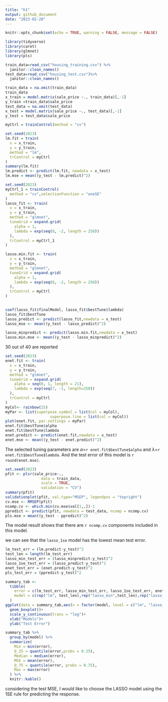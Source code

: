 ```yaml
---
title: "h1"
output: github_document
date: "2023-02-20"
---
```


```r
knitr::opts_chunk$set(echo = TRUE, warning = FALSE, message = FALSE)
```

```r
library(tidyverse)
library(caret)
library(glmnet)
library(pls)
```

```r
train_data=read_csv("housing_training.csv") %>%
  janitor::clean_names()
test_data=read_csv("housing_test.csv")%>%
  janitor::clean_names()

train_data = na.omit(train_data)
train_data
x_train = model.matrix(sale_price ~., train_data)[,-1]
y_train =train_data$sale_price
test_data = na.omit(test_data)
x_test = model.matrix(sale_price ~., test_data)[,-1]
y_test = test_data$sale_price

myCtrl = trainControl(method = "cv")
```

```r
set.seed(2023)
lm.fit = train(
  x = x_train,
  y = y_train,
  method = "lm",
  trControl = myCtrl
)
summary(lm.fit)
lm.predict <- predict(lm.fit, newdata = x_test)
lm.mse = mean((y_test - lm.predict)^2)
```


```r
set.seed(2023)
myCtrl_1 = trainControl(
  method = "cv",selectionFunction = "oneSE"
)
lasso_fit <- train(
  x = x_train, 
  y = y_train,
  method = "glmnet",
  tuneGrid = expand.grid(
    alpha = 1,
    lambda = exp(seq(8, -2, length = 250))
  ),
  trControl = myCtrl_1
)

lasso.min.fit <- train(
  x = x_train, 
  y = y_train,
  method = "glmnet",
  tuneGrid = expand.grid(
    alpha = 1,
    lambda = exp(seq(8, -2, length = 250))
  ),
  trControl = myCtrl
)
  

coef(lasso_fit$finalModel, lasso_fit$bestTune$lambda)
lasso_fit$bestTune
lasso_predict <- predict(lasso_fit,newdata = x_test)
lasso_mse <- mean((y_test - lasso_predict)^2)

lasso_minpredict <- predict(lasso.min.fit,newdata = x_test)
lasso.min.mse <- mean((y_test - lasso_minpredict)^2)
```
 30 out of 40 are reported
 

```r
set.seed(2023)
enet.fit <- train(
  x = x_train, 
  y = y_train,
  method = "glmnet",
  tuneGrid = expand.grid(
    alpha = seq(0, 1, length = 21),
    lambda = exp(seq(7, -1, length=250))
  ),
  trControl = myCtrl
)
myCol<- rainbow(25)
myPar <- list(superpose.symbol = list(col = myCol),
                    superpose.line = list(col = myCol))
plot(enet.fit, par.settings = myPar)
enet.fit$bestTune$alpha
enet.fit$bestTune$lambda
enet.predict <- predict(enet.fit,newdata = x_test)
enet.mse <- mean((y_test - enet.predict)^2)
```

The selected tuning parameters are $\alpha$=`r enet.fit$bestTune$alpha`  and $\lambda$=`r enet.fit$bestTune$lambda`. And the test error of this model is `r round(enet.mse)`.

```r
set.seed(2023)
pfit <- plsr(sale_price~., 
                data = train_data, 
                scale = TRUE,  
                validation = "CV")
summary(pfit)
validationplot(pfit, val.type="MSEP", legendpos = "topright")
cv.mse <- RMSEP(pfit)
ncomp.cv <- which.min(cv.mse$val[1,,])-1
ppredict <- predict(pfit, newdata = test_data, ncomp = ncomp.cv)
pls.mse = mean((y_test - ppredict)^2)
```

The model result shows that there are `r ncomp.cv` components included in this model.

we can see that the `lasso_1se` model has the lowest mean test error.
```r
lm_test_err = (lm.predict-y_test)^2
test_len = length(lm_test_err)
lasso_min_test_err = (lasso_minpredict-y_test)^2
lasso_1se_test_err = (lasso_predict-y_test)^2
enet_test_err = (enet.predict-y_test)^2
pls_test_err = (ppredict-y_test)^2

summary_tab <-
  tibble(
    error = c(lm_test_err, lasso_min_test_err, lasso_1se_test_err, enet_test_err, pls_test_err),
    model = c(rep("lm", test_len),rep("lasso_min",test_len),rep("lasso_1se",test_len),rep("enet",test_len),rep("pls",test_len))
  )
ggplot(data = summary_tab,aes(x = factor(model, level = c("lm", "lasso_min", "lasso_1se", "enet", "pls")), y = error, color = model))+
  geom_boxplot()+
  scale_y_continuous(trans = "log")+
  xlab("Models")+
  ylab("Test Error")
```

```r
summary_tab %>% 
  group_by(model) %>% 
  summarize(
    Min = min(error),
    Q_25 = quantile(error,probs = 0.25),
    Median = median(error),
    MSE = mean(error),
    Q_75 = quantile(error, probs = 0.75),
    Max = max(error)
  ) %>% 
  knitr::kable()
```
considering the test MSE, I would like to choose the LASSO model using the 1SE rule for predicting the response.